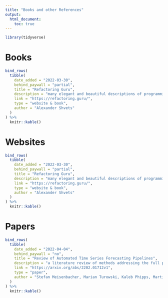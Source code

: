 ```yaml
---
title: "Books and other References"
output: 
  html_document:
    toc: true
---
```


```r
library(tidyverse)
```

# Books

```r
bind_rows(
  tibble(
    date_added = "2022-03-30", 
    behind_paywall = "partial",
    title = "Refactoring Guru",
    description = "many elegant and beautiful descriptions of programming concepts",
    link = "https://refactoring.guru/",
    type = "website & book",
    author = "Alexander Shvets"
  )
) %>% 
  knitr::kable()
```

# Websites 
```r
bind_rows(
  tibble(
    date_added = "2022-03-30", 
    behind_paywall = "partial",
    title = "Refactoring Guru",
    description = "many elegant and beautiful descriptions of programming concepts",
    link = "https://refactoring.guru/",
    type = "website & book",
    author = "Alexander Shvets"
  )
) %>% 
  knitr::kable()
```

# Papers
```r
bind_rows(
  tibble(
    date_added = "2022-04-04", 
    behind_paywall = "no",
    title = "Review of Automated Time Series Forecasting Pipelines",
    description = "a literature review of methods addressing the full process of automated time-series forecasting",
    link = "https://arxiv.org/abs/2202.01712v1",
    type = "paper",
    author = "Stefan Meisenbacher, Marian Turowski, Kaleb Phipps, Martin Rätz, Dirk Müller, Veit Hagenmeyer, Ralf Mikut"
  )
) %>% 
  knitr::kable()
```
